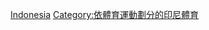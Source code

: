 {{Commons category|Basketball in Indonesia}}

[[Category:亞洲各國籃球|Indonesia]]
[[Category:依體育運動劃分的印尼體育|Category:依體育運動劃分的印尼體育]]